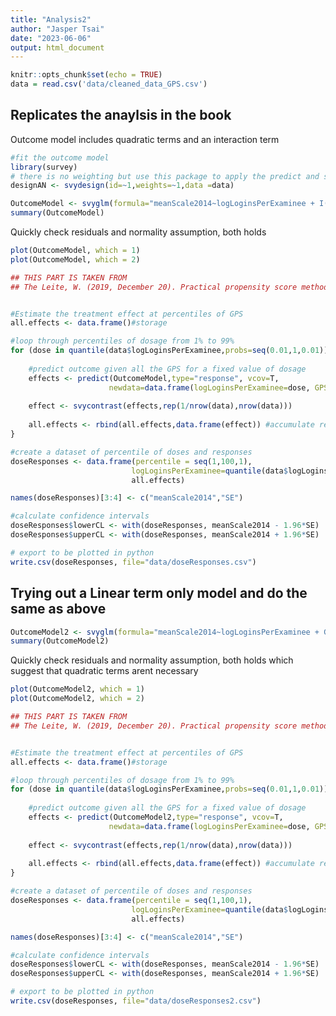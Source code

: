 ```yaml
---
title: "Analysis2"
author: "Jasper Tsai"
date: "2023-06-06"
output: html_document
---
```


```r
knitr::opts_chunk$set(echo = TRUE)
data = read.csv('data/cleaned_data_GPS.csv')
```

## Replicates the anaylsis in the book
Outcome model includes quadratic terms and an interaction term
```r
#fit the outcome model
library(survey)
# there is no weighting but use this package to apply the predict and svyconstrast function later
designAN <- svydesign(id=~1,weights=~1,data =data)

OutcomeModel <- svyglm(formula="meanScale2014~logLoginsPerExaminee + I(logLoginsPerExaminee^2) + GPS + I(GPS^2) + logLoginsPerExaminee:GPS", design = designAN)
summary(OutcomeModel)
```

Quickly check residuals and normality assumption, both holds
```r
plot(OutcomeModel, which = 1)
plot(OutcomeModel, which = 2)
```


```r
## THIS PART IS TAKEN FROM 
## The Leite, W. (2019, December 20). Practical propensity score methods using R. Sage Research Methods. https://methods.sagepub.com/book/practical-propensity-score-methods-using-r/i852.xml


#Estimate the treatment effect at percentiles of GPS
all.effects <- data.frame()#storage

#loop through percentiles of dosage from 1% to 99%
for (dose in quantile(data$logLoginsPerExaminee,probs=seq(0.01,1,0.01)) ) {
  
    #predict outcome given all the GPS for a fixed value of dosage
    effects <- predict(OutcomeModel,type="response", vcov=T,
                      newdata=data.frame(logLoginsPerExaminee=dose, GPS=data$GPS)  )
    
    effect <- svycontrast(effects,rep(1/nrow(data),nrow(data)))
    
    all.effects <- rbind(all.effects,data.frame(effect)) #accumulate results
}

#create a dataset of percentile of doses and responses
doseResponses <- data.frame(percentile = seq(1,100,1),
                           logLoginsPerExaminee=quantile(data$logLoginsPerExaminee,probs=seq(0.01,1,0.01)),
                           all.effects)

names(doseResponses)[3:4] <- c("meanScale2014","SE")

#calculate confidence intervals
doseResponses$lowerCL <- with(doseResponses, meanScale2014 - 1.96*SE)
doseResponses$upperCL <- with(doseResponses, meanScale2014 + 1.96*SE)

# export to be plotted in python
write.csv(doseResponses, file="data/doseResponses.csv")
```

## Trying out a Linear term only model and do the same as above
```r
OutcomeModel2 <- svyglm(formula="meanScale2014~logLoginsPerExaminee + GPS", design = designAN)
summary(OutcomeModel2)
```
Quickly check residuals and normality assumption, both holds which suggest that quadratic terms arent necessary
```r
plot(OutcomeModel2, which = 1)
plot(OutcomeModel2, which = 2)
```

```r
## THIS PART IS TAKEN FROM 
## The Leite, W. (2019, December 20). Practical propensity score methods using R. Sage Research Methods. https://methods.sagepub.com/book/practical-propensity-score-methods-using-r/i852.xml


#Estimate the treatment effect at percentiles of GPS
all.effects <- data.frame()#storage

#loop through percentiles of dosage from 1% to 99%
for (dose in quantile(data$logLoginsPerExaminee,probs=seq(0.01,1,0.01)) ) {
  
    #predict outcome given all the GPS for a fixed value of dosage
    effects <- predict(OutcomeModel2,type="response", vcov=T,
                      newdata=data.frame(logLoginsPerExaminee=dose, GPS=data$GPS)  )
    
    effect <- svycontrast(effects,rep(1/nrow(data),nrow(data)))
    
    all.effects <- rbind(all.effects,data.frame(effect)) #accumulate results
}

#create a dataset of percentile of doses and responses
doseResponses <- data.frame(percentile = seq(1,100,1),
                           logLoginsPerExaminee=quantile(data$logLoginsPerExaminee,probs=seq(0.01,1,0.01)),
                           all.effects)

names(doseResponses)[3:4] <- c("meanScale2014","SE")

#calculate confidence intervals
doseResponses$lowerCL <- with(doseResponses, meanScale2014 - 1.96*SE)
doseResponses$upperCL <- with(doseResponses, meanScale2014 + 1.96*SE)

# export to be plotted in python
write.csv(doseResponses, file="data/doseResponses2.csv")
```

